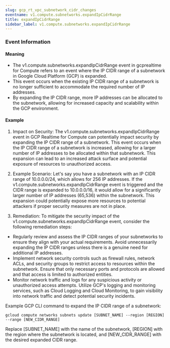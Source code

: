 ```yaml
--- 
slug: gcp_rt_vpc_subnetwork_cidr_changes
eventname: v1.compute.subnetworks.expandIpCidrRange
title: expandIpCidrRange
sidebar_label: v1.compute.subnetworks.expandIpCidrRange
---
```

                       
### Event Information

#### Meaning

- The v1.compute.subnetworks.expandIpCidrRange event in gcprealtime for Compute refers to an event where the IP CIDR range of a subnetwork in Google Cloud Platform (GCP) is expanded.
- This event occurs when the existing IP CIDR range of a subnetwork is no longer sufficient to accommodate the required number of IP addresses.
- By expanding the IP CIDR range, more IP addresses can be allocated to the subnetwork, allowing for increased capacity and scalability within the GCP environment.

#### Example

1. Impact on Security: The v1.compute.subnetworks.expandIpCidrRange event in GCP Realtime for Compute can potentially impact security by expanding the IP CIDR range of a subnetwork. This event occurs when the IP CIDR range of a subnetwork is increased, allowing for a larger number of IP addresses to be allocated within that subnetwork. This expansion can lead to an increased attack surface and potential exposure of resources to unauthorized access.

2. Example Scenario: Let's say you have a subnetwork with an IP CIDR range of 10.0.0.0/24, which allows for 256 IP addresses. If the v1.compute.subnetworks.expandIpCidrRange event is triggered and the CIDR range is expanded to 10.0.0.0/16, it would allow for a significantly larger number of IP addresses (65,536) within the subnetwork. This expansion could potentially expose more resources to potential attackers if proper security measures are not in place.

3. Remediation: To mitigate the security impact of the v1.compute.subnetworks.expandIpCidrRange event, consider the following remediation steps:

- Regularly review and assess the IP CIDR ranges of your subnetworks to ensure they align with your actual requirements. Avoid unnecessarily expanding the IP CIDR ranges unless there is a genuine need for additional IP addresses.
- Implement network security controls such as firewall rules, network ACLs, and security groups to restrict access to resources within the subnetwork. Ensure that only necessary ports and protocols are allowed and that access is limited to authorized entities.
- Monitor network traffic and logs for any suspicious activity or unauthorized access attempts. Utilize GCP's logging and monitoring services, such as Cloud Logging and Cloud Monitoring, to gain visibility into network traffic and detect potential security incidents.

Example GCP CLI command to expand the IP CIDR range of a subnetwork:
```
gcloud compute networks subnets update [SUBNET_NAME] --region [REGION] --range [NEW_CIDR_RANGE]
```
Replace [SUBNET_NAME] with the name of the subnetwork, [REGION] with the region where the subnetwork is located, and [NEW_CIDR_RANGE] with the desired expanded CIDR range.


 